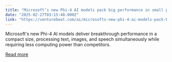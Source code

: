 ```yaml
---
title: "Microsoft’s new Phi-4 AI models pack big performance in small packages"
date: "2025-02-27T03:15:48.000Z"
link: "https://venturebeat.com/ai/microsofts-new-phi-4-ai-models-pack-big-performance-in-small-packages/"
---
```


Microsoft's new Phi-4 AI models deliver breakthrough performance in a compact size, processing text, images, and speech simultaneously while requiring less computing power than competitors.

[Read more](https://venturebeat.com/ai/microsofts-new-phi-4-ai-models-pack-big-performance-in-small-packages/)
